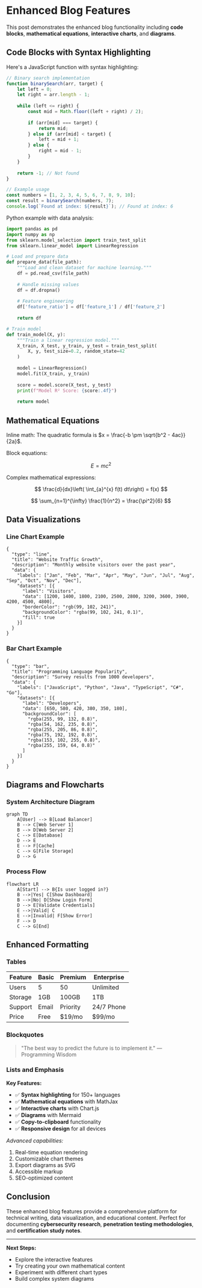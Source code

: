 
# Enhanced Blog Features

This post demonstrates the enhanced blog functionality including **code blocks**, **mathematical equations**, **interactive charts**, and **diagrams**.

## Code Blocks with Syntax Highlighting

Here's a JavaScript function with syntax highlighting:

```javascript
// Binary search implementation
function binarySearch(arr, target) {
    let left = 0;
    let right = arr.length - 1;
    
    while (left <= right) {
        const mid = Math.floor((left + right) / 2);
        
        if (arr[mid] === target) {
            return mid;
        } else if (arr[mid] < target) {
            left = mid + 1;
        } else {
            right = mid - 1;
        }
    }
    
    return -1; // Not found
}

// Example usage
const numbers = [1, 2, 3, 4, 5, 6, 7, 8, 9, 10];
const result = binarySearch(numbers, 7);
console.log(`Found at index: ${result}`); // Found at index: 6

```

Python example with data analysis:

```python
import pandas as pd
import numpy as np
from sklearn.model_selection import train_test_split
from sklearn.linear_model import LinearRegression

# Load and prepare data
def prepare_data(file_path):
    """Load and clean dataset for machine learning."""
    df = pd.read_csv(file_path)
    
    # Handle missing values
    df = df.dropna()
    
    # Feature engineering
    df['feature_ratio'] = df['feature_1'] / df['feature_2']
    
    return df

# Train model
def train_model(X, y):
    """Train a linear regression model."""
    X_train, X_test, y_train, y_test = train_test_split(
        X, y, test_size=0.2, random_state=42
    )
    
    model = LinearRegression()
    model.fit(X_train, y_train)
    
    score = model.score(X_test, y_test)
    print(f"Model R² Score: {score:.4f}")
    
    return model

```

## Mathematical Equations

Inline math: The quadratic formula is $x = \frac{-b \pm \sqrt{b^2 - 4ac}}{2a}$.

Block equations:

$$
E = mc^2
$$

Complex mathematical expressions:

$$
\frac{d}{dx}\left( \int_{a}^{x} f(t) dt\right) = f(x)
$$

$$
\sum_{n=1}^{\infty} \frac{1}{n^2} = \frac{\pi^2}{6}
$$

## Data Visualizations

### Line Chart Example

```chart
{
  "type": "line",
  "title": "Website Traffic Growth",
  "description": "Monthly website visitors over the past year",
  "data": {
    "labels": ["Jan", "Feb", "Mar", "Apr", "May", "Jun", "Jul", "Aug", "Sep", "Oct", "Nov", "Dec"],
    "datasets": [{
      "label": "Visitors",
      "data": [1200, 1400, 1800, 2100, 2500, 2800, 3200, 3600, 3900, 4200, 4500, 4800],
      "borderColor": "rgb(99, 102, 241)",
      "backgroundColor": "rgba(99, 102, 241, 0.1)",
      "fill": true
    }]
  }
}

```

### Bar Chart Example

```chart
{
  "type": "bar",
  "title": "Programming Language Popularity",
  "description": "Survey results from 1000 developers",
  "data": {
    "labels": ["JavaScript", "Python", "Java", "TypeScript", "C#", "Go"],
    "datasets": [{
      "label": "Developers",
      "data": [650, 580, 420, 380, 350, 180],
      "backgroundColor": [
        "rgba(255, 99, 132, 0.8)",
        "rgba(54, 162, 235, 0.8)",
        "rgba(255, 205, 86, 0.8)",
        "rgba(75, 192, 192, 0.8)",
        "rgba(153, 102, 255, 0.8)",
        "rgba(255, 159, 64, 0.8)"
      ]
    }]
  }
}

```

## Diagrams and Flowcharts

### System Architecture Diagram

```mermaid
graph TD
    A[User] --> B[Load Balancer]
    B --> C[Web Server 1]
    B --> D[Web Server 2]
    C --> E[Database]
    D --> E
    E --> F[Cache]
    C --> G[File Storage]
    D --> G

```

### Process Flow

```mermaid
flowchart LR
    A[Start] --> B{Is user logged in?}
    B -->|Yes| C[Show Dashboard]
    B -->|No| D[Show Login Form]
    D --> E[Validate Credentials]
    E -->|Valid| C
    E -->|Invalid| F[Show Error]
    F --> D
    C --> G[End]

```

## Enhanced Formatting

### Tables

| Feature | Basic | Premium | Enterprise |
|---------|-------|---------|------------|
| Users | 5 | 50 | Unlimited |
| Storage | 1GB | 100GB | 1TB |
| Support | Email | Priority | 24/7 Phone |
| Price | Free | $19/mo | $99/mo |

### Blockquotes

> "The best way to predict the future is to implement it."
> — Programming Wisdom

### Lists and Emphasis

**Key Features:**
- ✅ **Syntax highlighting** for 150+ languages
- ✅ **Mathematical equations** with MathJax
- ✅ **Interactive charts** with Chart.js
- ✅ **Diagrams** with Mermaid
- ✅ **Copy-to-clipboard** functionality
- ✅ **Responsive design** for all devices

*Advanced capabilities:*
1. Real-time equation rendering
2. Customizable chart themes
3. Export diagrams as SVG
4. Accessible markup
5. SEO-optimized content

## Conclusion

These enhanced blog features provide a comprehensive platform for technical writing, data visualization, and educational content. Perfect for documenting **cybersecurity research**, **penetration testing methodologies**, and **certification study notes**.

---

**Next Steps:**
- Explore the interactive features
- Try creating your own mathematical content
- Experiment with different chart types
- Build complex system diagrams
